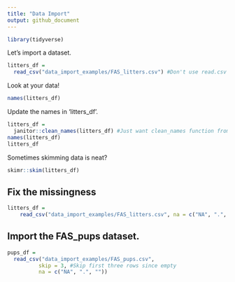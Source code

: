 ```yaml
---
title: "Data Import"
output: github_document
---
```


```r
library(tidyverse)
```

Let's import a dataset. 

```r
litters_df = 
  read_csv("data_import_examples/FAS_litters.csv") #Don't use read.csv
```
Look at your data!

```r
names(litters_df)
```
Update the names in 'litters_df'. 

```r
litters_df = 
  janitor::clean_names(litters_df) #Just want clean_names function from janitor package without loading the whole package
names(litters_df)
litters_df
```

Sometimes skimming data is neat?

```r
skimr::skim(litters_df)
```

## Fix the missingness 

```r
litters_df =
    read_csv("data_import_examples/FAS_litters.csv", na = c("NA", ".", "")) #This will change the "." to NA to keep consistency. 
```

## Import the FAS_pups dataset. 

```r
pups_df = 
  read_csv("data_import_examples/FAS_pups.csv", 
          skip = 3, #Skip first three rows since empty 
          na = c("NA", ".", ""))
```


